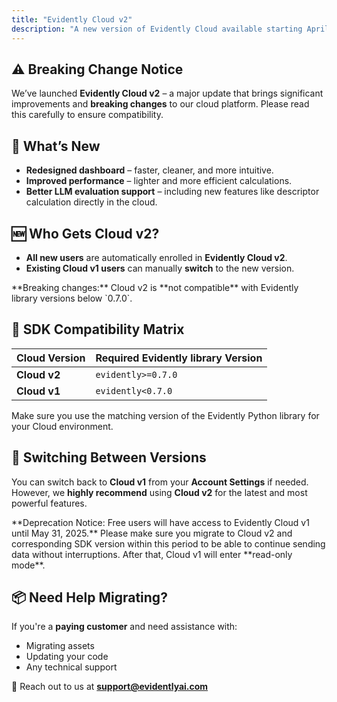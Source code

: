 ```yaml
---
title: "Evidently Cloud v2"
description: "A new version of Evidently Cloud available starting April 10, 2025."
---
```


## ⚠️ Breaking Change Notice

We’ve launched **Evidently Cloud v2** – a major update that brings significant improvements and **breaking changes** to our cloud platform. Please read this carefully to ensure compatibility.

## 🚀 What’s New

- **Redesigned dashboard** – faster, cleaner, and more intuitive.
- **Improved performance** – lighter and more efficient calculations.
- **Better LLM evaluation support** – including new features like descriptor calculation directly in the cloud.

## 🆕 Who Gets Cloud v2?

- **All new users** are automatically enrolled in **Evidently Cloud v2**.
- **Existing Cloud v1 users** can manually **switch** to the new version.

<Warning>
**Breaking changes:** Cloud v2 is **not compatible** with Evidently library versions below `0.7.0`.
</Warning>

## 🧩 SDK Compatibility Matrix

| Cloud Version | Required Evidently library Version |
| ------------- | ---------------------------------- |
| **Cloud v2**  | `evidently>=0.7.0`                 |
| **Cloud v1**  | `evidently<0.7.0`                  |

Make sure you use the matching version of the Evidently Python library for your Cloud environment.

## 🔄 Switching Between Versions

You can switch back to **Cloud v1** from your **Account Settings** if needed.  However, we **highly recommend** using **Cloud v2** for the latest and most powerful features.

<Warning>
  **Deprecation Notice: Free users will have access to Evidently Cloud v1 until May 31, 2025.** Please make sure you migrate to Cloud v2 and corresponding SDK version within this period to be able to continue sending data without interruptions. After that, Cloud v1 will enter **read-only mode**.
</Warning>

## 📦 Need Help Migrating?

If you're a **paying customer** and need assistance with:

- Migrating assets
- Updating your code
- Any technical support

📧 Reach out to us at [**support@evidentlyai.com**](mailto:support@evidentlyai.com)
